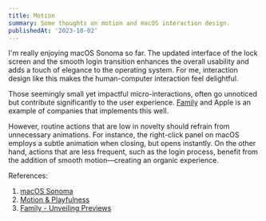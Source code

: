 ```yaml
---
title: Motion
summary: Some thoughts on motion and macOS interaction design.
publishedAt: '2023-10-02'
---
```


I'm really enjoying macOS Sonoma so far. The updated interface of the lock screen and the smooth login transition enhances the overall usability and adds a touch of elegance to the operating system. For me, interaction design like this makes the human-computer interaction feel delightful.

Those seemingly small yet impactful micro-interactions, often go unnoticed but contribute significantly to the user experience. [Family](https://family.co/) and Apple is an example of companies that implements this well.

However, routine actions that are low in novelty should refrain from unnecessary animations. For instance, the right-click panel on macOS employs a subtle animation when closing, but opens instantly. On the other hand, actions that are less frequent, such as the login process, benefit from the addition of smooth motion&mdash;creating an organic experience.

References:

1. [macOS Sonoma](https://www.apple.com/uk/macos/sonoma/)
2. [Motion & Playfulness](https://youtu.be/fZpTvZuysIo?si=9DXOsMmIlEGyt7R-)
3. [Family - Unveiling Previews](https://family.co/blog/unveiling-previews)

